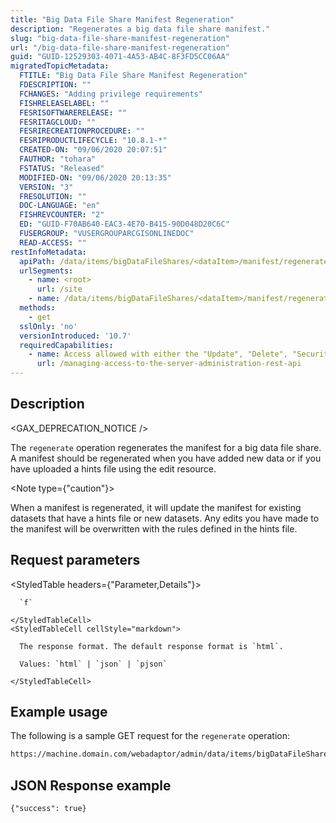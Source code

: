 ```yaml
---
title: "Big Data File Share Manifest Regeneration"
description: "Regenerates a big data file share manifest."
slug: "big-data-file-share-manifest-regeneration"
url: "/big-data-file-share-manifest-regeneration"
guid: "GUID-12529303-4071-4A53-AB4C-8F3FD5CC06AA"
migratedTopicMetadata:
  FTITLE: "Big Data File Share Manifest Regeneration"
  FDESCRIPTION: ""
  FCHANGES: "Adding privilege requirements"
  FISHRELEASELABEL: ""
  FESRISOFTWARERELEASE: ""
  FESRITAGCLOUD: ""
  FESRIRECREATIONPROCEDURE: ""
  FESRIPRODUCTLIFECYCLE: "10.8.1-*"
  CREATED-ON: "09/06/2020 20:07:51"
  FAUTHOR: "tohara"
  FSTATUS: "Released"
  MODIFIED-ON: "09/06/2020 20:13:35"
  VERSION: "3"
  FRESOLUTION: ""
  DOC-LANGUAGE: "en"
  FISHREVCOUNTER: "2"
  ED: "GUID-F70AB640-EAC3-4E70-B415-90D048D20C6C"
  FUSERGROUP: "VUSERGROUPARCGISONLINEDOC"
  READ-ACCESS: ""
restInfoMetadata:
  apiPath: /data/items/bigDataFileShares/<dataItem>/manifest/regenerate
  urlSegments:
    - name: <root>
      url: /site
    - name: /data/items/bigDataFileShares/<dataItem>/manifest/regenerate
  methods:
    - get
  sslOnly: 'no'
  versionIntroduced: '10.7'
  requiredCapabilities:
    - name: Access allowed with either the "Update", "Delete", "Security and Infrastructure", or "Servers" privileges
      url: /managing-access-to-the-server-administration-rest-api
---
```


## Description

<GAX_DEPRECATION_NOTICE />

The `regenerate` operation regenerates the manifest for a big data file share. A manifest should be regenerated when you have added new data or if you have uploaded a hints file using the edit resource.

<Note type={"caution"}>

When a manifest is regenerated, it will update the manifest for existing datasets that have a hints file or new datasets. Any edits you have made to the manifest will be overwritten with the rules defined in the hints file.

</Note>


##  Request parameters

<StyledTable headers={"Parameter,Details"}>
  <StyledTableRow>
    <StyledTableCell cellStyle="markdown">

      `f` 

    </StyledTableCell>
    <StyledTableCell cellStyle="markdown">

      The response format. The default response format is `html`.

      Values: `html` | `json` | `pjson`

    </StyledTableCell>
  </StyledTableRow>
</StyledTable>


## Example usage

The following is a sample GET request for the `regenerate` operation:

```markdown
https://machine.domain.com/webadaptor/admin/data/items/bigDataFileShares/testBigDataFileShare/manifest/regenerate?f=pjson
```

## JSON Response example

```other
{"success": true}
```